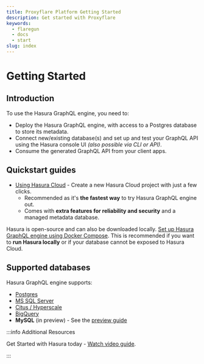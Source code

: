 ```yaml
---
title: Proxyflare Platform Getting Started
description: Get started with Proxyflare
keywords:
  - flaregun
  - docs
  - start
slug: index
---
```


# Getting Started

## Introduction

To use the Hasura GraphQL engine, you need to:

- Deploy the Hasura GraphQL engine, with access to a Postgres database
  to store its metadata.
- Connect new/existing database(s) and set up and test your GraphQL
  API using the Hasura console UI _(also possible via CLI or API)_.
- Consume the generated GraphQL API from your client apps.

## Quickstart guides

- [Using Hasura Cloud](/graphql/cloud/getting-started/index.mdx) - Create a new Hasura
  Cloud project with just a few clicks.
  - Recommended as it's **the fastest way** to try Hasura GraphQL engine out.
  - Comes with **extra features for reliability and security** and a managed metadata database.

Hasura is open-source and can also be downloaded locally.
[Set up Hasura GraphQL engine using Docker Compose](/graphql/core/getting-started/docker-simple.mdx).
This is recommended if you want to **run Hasura locally** or if your
database cannot be exposed to Hasura Cloud.

<!-- TODO: add link to detailed deployment guides post 2.0 content update -->

## Supported databases

Hasura GraphQL engine supports:

- [Postgres](/graphql/core/databases/postgres/index.mdx)
- [MS SQL Server](/graphql/core/databases/ms-sql-server/index.mdx)
- [Citus / Hyperscale](/graphql/core/databases/citus-hyperscale-postgres/index.mdx)
- [BigQuery](/graphql/core/databases/bigquery/index.mdx)
- **MySQL** (in preview) - See the [preview guide](/graphql/core/guides/mysql-preview.mdx)

:::info Additional Resources

Get Started with Hasura today - [Watch video guide](https://hasura.io/events/webinar/get-started-with-hasura/?pg=docs&plcmt=body&cta=getting-started&tech=).

:::

